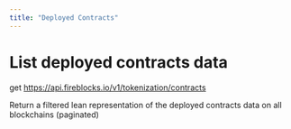 ```yaml
---
title: "Deployed Contracts"
---
```

  
  # List deployed contracts data

get https://api.fireblocks.io/v1/tokenization/contracts

Return a filtered lean representation of the deployed contracts data on all blockchains (paginated)